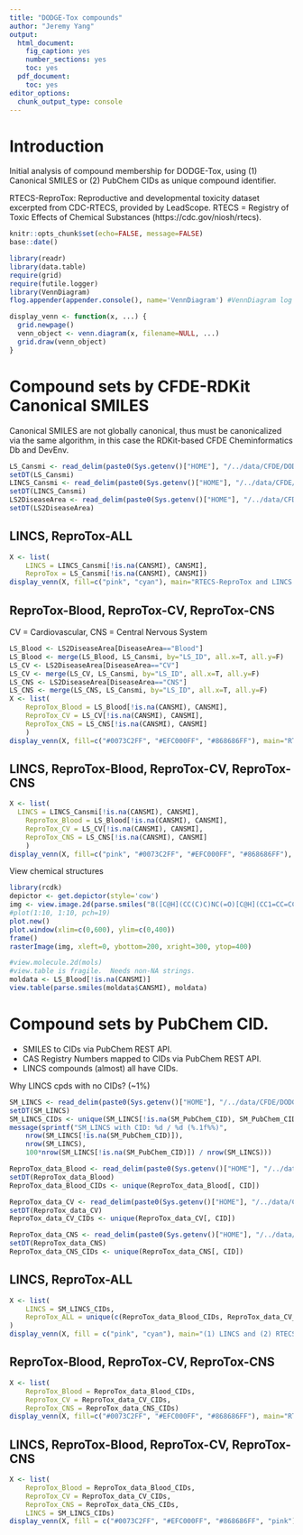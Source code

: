 ```yaml
---
title: "DODGE-Tox compounds"
author: "Jeremy Yang"
output:
  html_document:
    fig_caption: yes
    number_sections: yes
    toc: yes
  pdf_document:
    toc: yes
editor_options:
  chunk_output_type: console
---
```


# Introduction

Initial analysis of compound membership for DODGE-Tox, using (1) Canonical SMILES or (2) PubChem CIDs as
unique compound identifier.

RTECS-ReproTox: Reproductive and developmental toxicity dataset excerpted from CDC-RTECS, provided by LeadScope.
RTECS = Registry of Toxic Effects of Chemical Substances (https://cdc.gov/niosh/rtecs).

```r
knitr::opts_chunk$set(echo=FALSE, message=FALSE)
base::date() 
```          
             
```r
library(readr)
library(data.table)
require(grid)
require(futile.logger)
library(VennDiagram)
flog.appender(appender.console(), name='VennDiagram') #VennDiagram log messages to console.
```

```r
display_venn <- function(x, ...) {
  grid.newpage()
  venn_object <- venn.diagram(x, filename=NULL, ...)
  grid.draw(venn_object)
}
```

# Compound sets by CFDE-RDKit Canonical SMILES

Canonical SMILES are not globally canonical, thus must be canonicalized via the same algorithm, in this case the RDKit-based CFDE Cheminformatics Db and DevEnv.

```r
LS_Cansmi <- read_delim(paste0(Sys.getenv()["HOME"], "/../data/CFDE/DODGETox/LS_Mapping_UMiami_std_can.smi"), "\t", col_names=c("CANSMI", "LS_ID"))
setDT(LS_Cansmi)
LINCS_Cansmi <- read_delim(paste0(Sys.getenv()["HOME"], "/../data/CFDE/DODGETox/SM_LINCS_10272021_std_can.smi"), "\t", col_names=c("CANSMI", "LCS_ID"))
setDT(LINCS_Cansmi)
LS2DiseaseArea <- read_delim(paste0(Sys.getenv()["HOME"], "/../data/CFDE/DODGETox/LS_mapping_MSSM.tsv"), "\t", col_names=c("LS_ID", "DiseaseArea"))
setDT(LS2DiseaseArea)
```

## LINCS, ReproTox-ALL

```r
X <- list(
	LINCS = LINCS_Cansmi[!is.na(CANSMI), CANSMI], 
	ReproTox = LS_Cansmi[!is.na(CANSMI), CANSMI])
display_venn(X, fill=c("pink", "cyan"), main="RTECS-ReproTox and LINCS chemical datasets by CFDE-RDKit-Cansmi")
```

## ReproTox-Blood, ReproTox-CV, ReproTox-CNS

CV = Cardiovascular, CNS = Central Nervous System

```r
LS_Blood <- LS2DiseaseArea[DiseaseArea=="Blood"]
LS_Blood <- merge(LS_Blood, LS_Cansmi, by="LS_ID", all.x=T, all.y=F)
LS_CV <- LS2DiseaseArea[DiseaseArea=="CV"]
LS_CV <- merge(LS_CV, LS_Cansmi, by="LS_ID", all.x=T, all.y=F)
LS_CNS <- LS2DiseaseArea[DiseaseArea=="CNS"]
LS_CNS <- merge(LS_CNS, LS_Cansmi, by="LS_ID", all.x=T, all.y=F)
X <- list(
	ReproTox_Blood = LS_Blood[!is.na(CANSMI), CANSMI],
	ReproTox_CV = LS_CV[!is.na(CANSMI), CANSMI],
	ReproTox_CNS = LS_CNS[!is.na(CANSMI), CANSMI]
	)
display_venn(X, fill=c("#0073C2FF", "#EFC000FF", "#868686FF"), main="RTECS-ReproTox chemical datasets by CFDE-RDKit-Cansmi")
```

## LINCS, ReproTox-Blood, ReproTox-CV, ReproTox-CNS

```r
X <- list(
  LINCS = LINCS_Cansmi[!is.na(CANSMI), CANSMI],
	ReproTox_Blood = LS_Blood[!is.na(CANSMI), CANSMI],
	ReproTox_CV = LS_CV[!is.na(CANSMI), CANSMI],
	ReproTox_CNS = LS_CNS[!is.na(CANSMI), CANSMI]
	)
display_venn(X, fill=c("pink", "#0073C2FF", "#EFC000FF", "#868686FF"), main="LINCS and RTECS-ReproTox chemical datasets by CFDE-RDKit-Cansmi")
```

View chemical structures

```r
library(rcdk)
depictor <- get.depictor(style='cow')
img <- view.image.2d(parse.smiles("B([C@H](CC(C)C)NC(=O)[C@H](CC1=CC=CC=C1)NC(=O)C2=NC=CN=C2)(O)O")[[1]], depictor=depictor)
#plot(1:10, 1:10, pch=19)
plot.new()
plot.window(xlim=c(0,600), ylim=c(0,400))
frame()
rasterImage(img, xleft=0, ybottom=200, xright=300, ytop=400)
```



```r
#view.molecule.2d(mols)
#view.table is fragile.  Needs non-NA strings.
moldata <- LS_Blood[!is.na(CANSMI)]
view.table(parse.smiles(moldata$CANSMI), moldata)
```


# Compound sets by PubChem CID.

* SMILES to CIDs via PubChem REST API.
* CAS Registry Numbers mapped to CIDs via PubChem REST API.
* LINCS compounds (almost) all have CIDs.

Why LINCS cpds with no CIDs? (~1%)

```r
SM_LINCS <- read_delim(paste0(Sys.getenv()["HOME"], "/../data/CFDE/DODGETox/SM_LINCS_10272021.tsv"), "\t", col_types = cols(.default = col_character()))
setDT(SM_LINCS)
SM_LINCS_CIDs <- unique(SM_LINCS[!is.na(SM_PubChem_CID), SM_PubChem_CID])
message(sprintf("SM_LINCS with CID: %d / %d (%.1f%%)", 
	nrow(SM_LINCS[!is.na(SM_PubChem_CID)]),
	nrow(SM_LINCS),
	100*nrow(SM_LINCS[!is.na(SM_PubChem_CID)]) / nrow(SM_LINCS)))
```



```r
ReproTox_data_Blood <- read_delim(paste0(Sys.getenv()["HOME"], "/../data/CFDE/DODGETox/ReproTox_data-Blood_PubChem_cas2cid.tsv"), "\t", col_types = cols(.default = col_character()))
setDT(ReproTox_data_Blood)
ReproTox_data_Blood_CIDs <- unique(ReproTox_data_Blood[, CID])

ReproTox_data_CV <- read_delim(paste0(Sys.getenv()["HOME"], "/../data/CFDE/DODGETox/ReproTox_data-CV_PubChem_cas2cid.tsv"), "\t", col_types = cols(.default = col_character()))
setDT(ReproTox_data_CV)
ReproTox_data_CV_CIDs <- unique(ReproTox_data_CV[, CID])

ReproTox_data_CNS <- read_delim(paste0(Sys.getenv()["HOME"], "/../data/CFDE/DODGETox/ReproTox_data-CNS_PubChem_cas2cid.tsv"), "\t", col_types = cols(.default = col_character()))
setDT(ReproTox_data_CNS)
ReproTox_data_CNS_CIDs <- unique(ReproTox_data_CNS[, CID])
```

## LINCS, ReproTox-ALL

```r
X <- list(
	LINCS = SM_LINCS_CIDs,
	ReproTox_ALL = unique(c(ReproTox_data_Blood_CIDs, ReproTox_data_CV_CIDs, ReproTox_data_CNS_CIDs))
)
display_venn(X, fill = c("pink", "cyan"), main="(1) LINCS and (2) RTECS-ReproTox chemical datasets (combined) by CID")
```

## ReproTox-Blood, ReproTox-CV, ReproTox-CNS

```r
X <- list(
	ReproTox_Blood = ReproTox_data_Blood_CIDs, 
	ReproTox_CV = ReproTox_data_CV_CIDs, 
	ReproTox_CNS = ReproTox_data_CNS_CIDs)
display_venn(X, fill=c("#0073C2FF", "#EFC000FF", "#868686FF"), main="RTECS-ReproTox chemical datasets by CID")
```


## LINCS, ReproTox-Blood, ReproTox-CV, ReproTox-CNS

```r
X <- list(
	ReproTox_Blood = ReproTox_data_Blood_CIDs, 
	ReproTox_CV = ReproTox_data_CV_CIDs, 
	ReproTox_CNS = ReproTox_data_CNS_CIDs,
	LINCS = SM_LINCS_CIDs)
display_venn(X, fill = c("#0073C2FF", "#EFC000FF", "#868686FF", "pink"), main="LINCS and RTECS-ReproTox chemical datasets by CID")
```
